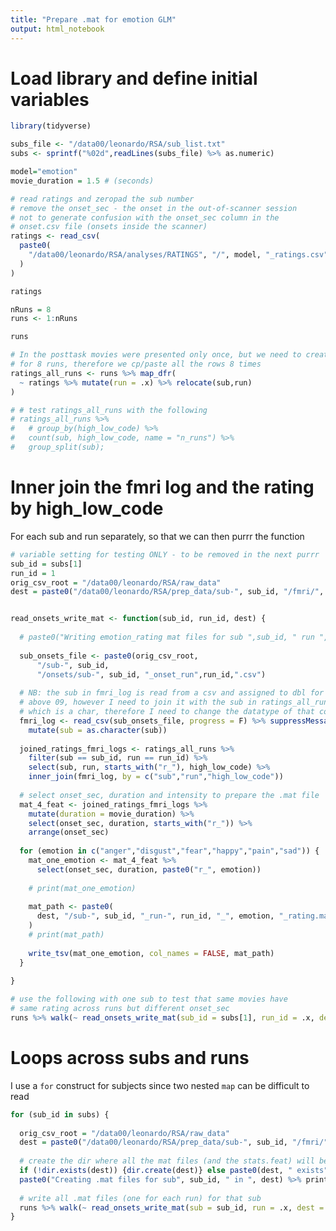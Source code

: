 ```yaml
---
title: "Prepare .mat for emotion GLM"
output: html_notebook
---
```


# Load library and define initial variables
```r
library(tidyverse)

subs_file <- "/data00/leonardo/RSA/sub_list.txt"
subs <- sprintf("%02d",readLines(subs_file) %>% as.numeric)

model="emotion"
movie_duration = 1.5 # (seconds)

# read ratings and zeropad the sub number
# remove the onset_sec - the onset in the out-of-scanner session
# not to generate confusion with the onset_sec column in the 
# onset.csv file (onsets inside the scanner)
ratings <- read_csv(
  paste0(
    "/data00/leonardo/RSA/analyses/RATINGS", "/", model, "_ratings.csv"
  )
)

ratings

nRuns = 8
runs <- 1:nRuns

runs

# In the posttask movies were presented only once, but we need to create .mat files
# for 8 runs, therefore we cp/paste all the rows 8 times
ratings_all_runs <- runs %>% map_dfr(
  ~ ratings %>% mutate(run = .x) %>% relocate(sub,run)
)

# # test ratings_all_runs with the following
# ratings_all_runs %>% 
#   # group_by(high_low_code) %>%
#   count(sub, high_low_code, name = "n_runs") %>% 
#   group_split(sub);

```


# Inner join the fmri log and the rating by high_low_code 
For each sub and run separately, so that we can then purrr the function

```r

# variable setting for testing ONLY - to be removed in the next purrr
sub_id = subs[1]
run_id = 1
orig_csv_root = "/data00/leonardo/RSA/raw_data"
dest = paste0("/data00/leonardo/RSA/prep_data/sub-", sub_id, "/fmri/", model)


read_onsets_write_mat <- function(sub_id, run_id, dest) {
  
  # paste0("Writing emotion_rating mat files for sub ",sub_id, " run ", run_id,"\n") %>% cat
  
  sub_onsets_file <- paste0(orig_csv_root,
      "/sub-", sub_id,
      "/onsets/sub-", sub_id, "_onset_run",run_id,".csv")
  
  # NB: the sub in fmri_log is read from a csv and assigned to dbl for numbers
  # above 09, however I need to join it with the sub in ratings_all_runs
  # which is a char, therefore I need to change the datatype of that column
  fmri_log <- read_csv(sub_onsets_file, progress = F) %>% suppressMessages() %>% 
    mutate(sub = as.character(sub))
  
  joined_ratings_fmri_logs <- ratings_all_runs %>% 
    filter(sub == sub_id, run == run_id) %>% 
    select(sub, run, starts_with("r_"), high_low_code) %>% 
    inner_join(fmri_log, by = c("sub","run","high_low_code"))
  
  # select onset_sec, duration and intensity to prepare the .mat file
  mat_4_feat <- joined_ratings_fmri_logs %>% 
    mutate(duration = movie_duration) %>% 
    select(onset_sec, duration, starts_with("r_")) %>% 
    arrange(onset_sec)
  
  for (emotion in c("anger","disgust","fear","happy","pain","sad")) {
    mat_one_emotion <- mat_4_feat %>% 
      select(onset_sec, duration, paste0("r_", emotion))
    
    # print(mat_one_emotion)
    
    mat_path <- paste0(
      dest, "/sub-", sub_id, "_run-", run_id, "_", emotion, "_rating.mat"
    )
    # print(mat_path)
    
    write_tsv(mat_one_emotion, col_names = FALSE, mat_path)
  }
  
}

# use the following with one sub to test that same movies have
# same rating across runs but different onset_sec
runs %>% walk(~ read_onsets_write_mat(sub_id = subs[1], run_id = .x, dest = dest))

```


# Loops across subs and runs
I use a `for` construct for subjects since two nested `map` can be difficult to read 
```r

for (sub_id in subs) {
  
  orig_csv_root = "/data00/leonardo/RSA/raw_data"
  dest = paste0("/data00/leonardo/RSA/prep_data/sub-", sub_id, "/fmri/", model)
  
  # create the dir where all the mat files (and the stats.feat) will be stored
  if (!dir.exists(dest)) {dir.create(dest)} else paste0(dest, " exists")
  paste0("Creating .mat files for sub", sub_id, " in ", dest) %>% print
  
  # write all .mat files (one for each run) for that sub
  runs %>% walk(~ read_onsets_write_mat(sub = sub_id, run = .x, dest = dest))
}

```


























